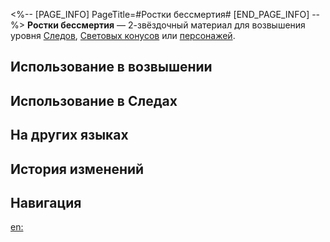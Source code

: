 <%-- [PAGE_INFO]
PageTitle=#Ростки бессмертия#
[END_PAGE_INFO] --%>
{{Предмет Инфобокс
|id          = 113001
|Изображение = Предмет Ростки бессмертия.png
|Тип         = Материал Следов
|Тип2        = Материал возвышения персонажа
|Инвентарь   = Материалы улучшения
|Редкость    = 2
|Эффект      = 
|Описание    = Молодые ростки, растущие из древних божественных творений. Грубый материал для усиления.
|Источник1   = [[Мерзость Изобилия]]
|Источник2   = [[Противники в Расходящейся вселенной]]
|Источник3   = [[Противники в Виртуальной вселенной]]
|Источник4   = [[Награды за поручения]]
|Источник5   = [[Неугасаемый пепел]]
|Источник6   = [[Универсальная машина для синтеза: Обмен материалов]]
|Источник7   = [[Чашелист (золотой)]]
}}
{{Описание|Источник бесконечной жизни долгоживущих видов Сяньчжоу. Остатки влияния Изобилия. Бесчисленное количество лет назад жажда императора получить бессмертие заставила флот Сяньчжоу отправиться в море открытого космоса, чтобы найти рецепт Бесконечной жизни.<br /><br />''«Я желаю жить бесконечные века и править империей вечно. К сожалению, человеческая жизнь имеет свои пределы, а возможности ограничены. Поэтому я отправляю девять звёздных ковчегов в плавание за пределы неба в поисках божественных рецептов бессмертия».''}}
'''Ростки бессмертия''' — 2-звёздочный материал для возвышения уровня [[Следы|Следов]], [[Световые конусы|Световых конусов]] или [[Персонажи|персонажей]].

==Использование в возвышении==
{{Использование в возвышении}}

==Использование в Следах==
{{Использование в следах}}

==На других языках==
{{На других языках
|en   = Immortal Scionette
|zhs  = 永寿幼芽
|zht  = 永壽幼芽
|ja   = 永寿の萌芽
|ko   = 영생의 새싹
|es   = Brote verde inmortal
|fr   = Jeune pousse immortelle
|ru   = Ростки бессмертия
|th   = Immortal Scionette
|vi   = Mầm Non Trường Thọ
|de   = Unsterbliche junge Knospe
|id   = Immortal Scionette
|pt   = Scionette Imortal
}}

==История изменений==
{{История изменений|3.5}}

==Навигация==
{{Материалы улучшения Навбокс}}

[[en:]]